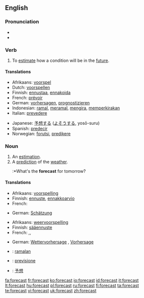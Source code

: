 {{wikipedia}}
==English==

===Pronunciation===
*{{IPA|/'foɻkɑst/}}
*{{audio|en-us-forecast.ogg|Audio (US)}}

===Verb===
{{en-verb|forecasts|forecasting|forecast}}

# To [[estimate]] how a condition will be in the [[future]].

====Translations====

{{trans-top|estimate future conditions}}
*Afrikaans: [[voorspel]]
*Dutch: [[voorspellen]]
*Finnish: [[ennustaa]], [[ennakoida]]
*French: [[prévoir]]
*German: [[vorhersagen]], [[prognostizieren]]
*Indonesian: [[ramal]], [[ramal|meramal]], [[kira|mengira]], [[kira|memperkirakan]]
*Italian: [[prevedere]]
{{trans-mid}}
*Japanese: [[予想]]する ([[よそう]]する, yosō-suru)
*Spanish: [[predecir]]
*Norwegian: [[forutsi]], [[predikere]]
{{trans-bottom}}

===Noun===
{{en-noun}}

# An [[estimation]].
# A [[prediction]] of the [[weather]].
#:*What's the '''forecast''' for tomorrow?

====Translations====
{{trans-top|estimation}}
*Afrikaans: [[voorspelling]]
*Finnish: [[ennuste]], [[ennakkoarvio]]
*French: {{t+|fr|prévision|f}}
{{trans-mid}}
*German: [[Schätzung]] {{f}}
{{trans-bottom}}

{{trans-top|weather prediction}}
*Afrikaans: [[weervoorspelling]]
*Finnish: [[sääennuste]]
*French: {{t+|fr|prévision|f}},{{t|fr|prévision météorologique|f}},{{t|fr|prévision météo|f}}
{{trans-mid}}
*German: [[Wettervorhersage]] {{f}}, [[Vorhersage]] {{f}}
{{trans-bottom}}

{{checktrans}}
*{{ttbc|Indonesian}}: [[ramal|ramalan]]
*{{ttbc|Italian}}: [[previsione]]
*{{ttbc|Japanese}}: [[予想]]

[[fa:forecast]]
[[fr:forecast]]
[[ko:forecast]]
[[io:forecast]]
[[id:forecast]]
[[it:forecast]]
[[lt:forecast]]
[[hu:forecast]]
[[pl:forecast]]
[[ru:forecast]]
[[fi:forecast]]
[[ta:forecast]]
[[te:forecast]]
[[vi:forecast]]
[[uk:forecast]]
[[zh:forecast]]